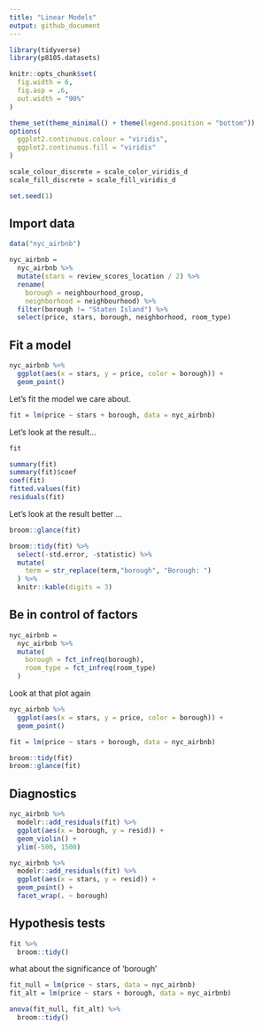 ```yaml
---
title: "Linear Models"
output: github_document
---
```


```r

library(tidyverse)
library(p8105.datasets)

knitr::opts_chunk$set(
  fig.width = 6,
  fig.asp = .6,
  out.width = "90%"
)

theme_set(theme_minimal() + theme(legend.position = "bottom"))
options(
  ggplot2.continuous.colour = "viridis",
  ggplot2.continuous.fill = "viridis"
)

scale_colour_discrete = scale_color_viridis_d
scale_fill_discrete = scale_fill_viridis_d

set.seed(1)
```


## Import data

```r
data("nyc_airbnb")

nyc_airbnb = 
  nyc_airbnb %>% 
  mutate(stars = review_scores_location / 2) %>% 
  rename(
    borough = neighbourhood_group,
    neighborhood = neighbourhood) %>% 
  filter(borough != "Staten Island") %>% 
  select(price, stars, borough, neighborhood, room_type)
```


## Fit a model


```r
nyc_airbnb %>%
  ggplot(aes(x = stars, y = price, color = borough)) +
  geom_point()
```


Let's fit the model we care about.

```r
fit = lm(price ~ stars + borough, data = nyc_airbnb)
```


Let's look at the result...

```r
fit

summary(fit)
summary(fit)$coef
coef(fit)
fitted.values(fit)
residuals(fit)
```


Let's look at the result better ...

```r
broom::glance(fit)

broom::tidy(fit) %>%
  select(-std.error, -statistic) %>%
  mutate(
    term = str_replace(term,"borough", "Borough: ")
  ) %>%
  knitr::kable(digits = 3)
```


## Be in control of factors

```r
nyc_airbnb =
  nyc_airbnb %>%
  mutate(
    borough = fct_infreq(borough),
    room_type = fct_infreq(room_type)
  )
```


Look at that plot again

```r
nyc_airbnb %>%
  ggplot(aes(x = stars, y = price, color = borough)) +
  geom_point()
```

```r
fit = lm(price ~ stars + borough, data = nyc_airbnb)

broom::tidy(fit)
broom::glance(fit)
```


## Diagnostics

```r
nyc_airbnb %>%
  modelr::add_residuals(fit) %>%
  ggplot(aes(x = borough, y = resid)) +
  geom_violin() +
  ylim(-500, 1500)

nyc_airbnb %>%
  modelr::add_residuals(fit) %>%
  ggplot(aes(x = stars, y = resid)) +
  geom_point() +
  facet_wrap(. ~ borough)
```


## Hypothesis tests
```r
fit %>%
  broom::tidy()
```


what about the significance of 'borough'

```r
fit_null = lm(price ~ stars, data = nyc_airbnb)
fit_alt = lm(price ~ stars + borough, data = nyc_airbnb)

anova(fit_null, fit_alt) %>%
  broom::tidy()
```








